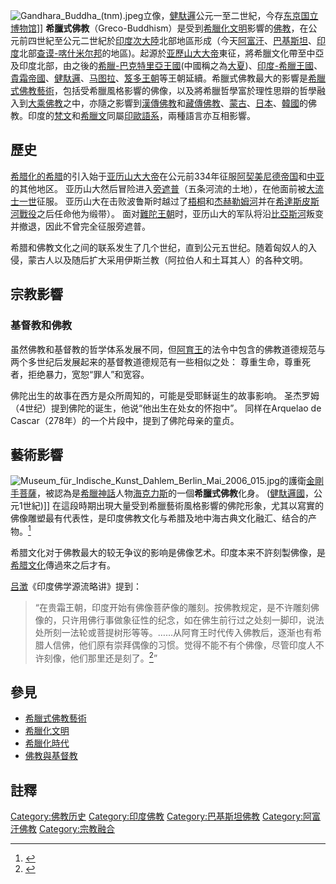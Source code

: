 {{expand|time=2010-09-16T11:05:09+00:00}}
{{佛教}}
[[File:Gandhara_Buddha_(tnm).jpeg|thumb]]立像，[[健馱邏|健馱邏]]公元一至二世紀，今存[[东京国立博物馆|东京国立博物馆]]]]
'''希臘式佛教'''（Greco-Buddhism）是受到[[希臘化文明|希臘化文明]]影響的[[佛教|佛教]]，在公元前四世紀至公元二世紀於[[印度次大陸|印度次大陸]]北部地區形成（今天[[阿富汗|阿富汗]]、[[巴基斯坦|巴基斯坦]]、[[印度|印度]]北部[[查谟-喀什米尔邦|查谟-喀什米尔邦]]的地區)。起源於[[亚歷山大大帝|亚歷山大大帝]]東征，將希臘文化帶至中亞及印度北部，由之後的[[希臘-巴克特里亞王國|希臘-巴克特里亞王國]](中國稱之為[[大夏_(中亚古国)|大夏]])、[[印度-希臘王國|印度-希臘王國]]、[[貴霜帝國|貴霜帝國]]、[[健馱邏|健馱邏]]、[[马图拉|马图拉]]、[[笈多王朝|笈多王朝]]等王朝延續。希臘式佛教最大的影響是[[希臘式佛教藝術|希臘式佛教藝術]]，包括受希臘風格影響的佛像，以及將希臘哲學富於理性思辯的哲學融入到[[大乘佛教|大乘佛教]]之中，亦隨之影響到[[漢傳佛教|漢傳佛教]]和[[藏傳佛教|藏傳佛教]]、[[蒙古|蒙古]]、[[日本|日本]]、[[韓國|韓國]]的佛教。印度的[[梵文|梵文]]和[[希臘文|希臘文]]同屬[[印歐語系|印歐語系]]，兩種語言亦互相影響。

==歷史==

[[希腊化的希腊|希腊化的希腊]]的引入始于[[亚历山大大帝|亚历山大大帝]]在公元前334年征服[[阿契美尼德帝国|阿契美尼德帝国]]和[[中亚|中亚]]的其他地区。 亚历山大然后冒险进入[[旁遮普|旁遮普]]（五条河流的土地），在他面前被[[大流士一世|大流士一世]]征服。 亚历山大在击败波鲁斯时越过了[[印度河|梧桐]]和[[杰赫勒姆河|杰赫勒姆河]]并在[[希達斯皮斯河戰役|希達斯皮斯河戰役]]之后任命他为缎带）。 面对[[難陀王朝|難陀王朝]]时，亚历山大的军队将沿[[比亞斯河|比亞斯河]]叛变并撤退，因此不曾完全征服旁遮普。

希腊和佛教文化之间的联系发生了几个世纪，直到公元五世纪。随着匈奴人的入侵，蒙古人以及随后扩大采用伊斯兰教（阿拉伯人和土耳其人）的各种文明。

==宗教影響==
===基督教和佛教===
虽然佛教和基督教的哲学体系发展不同，但[[阿育王|阿育王]]的法令中包含的佛教道德规范与两个多世纪后发展起来的基督教道德规范有一些相似之处： 尊重生命，尊重死者，拒绝暴力，宽恕“罪人”和宽容。

佛陀出生的故事在西方是众所周知的，可能是受耶稣诞生的故事影响。 圣杰罗姆（4世纪）提到佛陀的诞生，他说“他出生在处女的怀抱中”。 同样在Arquelao de Cascar（278年）的一个片段中，提到了佛陀母亲的童贞。

==藝術影響==
[[File:Museum_für_Indische_Kunst_Dahlem_Berlin_Mai_2006_015.jpg|thumb]]的護衛[[金剛手菩薩|金剛手菩薩]]，被認為是[[希臘神話|希臘神話]]人物[[海克力斯|海克力斯]]的一個'''希臘式佛教'''化身。 ([[健馱邏國|健馱邏國]]，公元1世紀)]]
在這段時期出現大量受到希臘藝術風格影響的佛陀形象，尤其以寫實的佛像雕塑最有代表性，是印度佛教文化与希腊及地中海古典文化融汇、结合的产物。<ref>{{cite web|url=http://public.dha.ac.cn/content.aspx?id=910757700398&from=timeline&isappinstalled=0|title=“从犍陀罗到敦煌--犍陀罗佛像艺术展”在莫高窟开幕|publisher=Dunhuang Academy|accessdate=16 July 2018|archive-date=2019-02-09|archive-url=https://web.archive.org/web/20190209235806/http://public.dha.ac.cn/content.aspx?id=910757700398&from=timeline&isappinstalled=0|dead-url=no}}</ref>

希腊文化对于佛教最大的较无争议的影响是佛像艺术。印度本来不許刻製佛像，是[[希腊文化|希腊文化]]傳過來之后才有。

[[吕澂|吕澂]]《印度佛学源流略讲》提到：
<blockquote>“在贵霜王朝，印度开始有佛像菩萨像的雕刻。按佛教规定，是不许雕刻佛像的，只许用佛行事做象征性的纪念，如在佛生前行过之处刻一脚印，说法处所刻一法轮或菩提树形等等。……从阿育王时代传入佛教后，逐渐也有希腊人信佛，他们原有崇拜偶像的习惯。觉得不能不有个佛像，尽管印度人不许刻像，他们那里还是刻了。<ref>{{cite web|url=https://www.ximalaya.com/youshengshu/9984036/|title=吕澂：印度佛学源流略讲|publisher=ximalaya.com|accessdate=16 October 2018|archive-date=2019-06-09|archive-url=https://web.archive.org/web/20190609004141/https://www.ximalaya.com/youshengshu/9984036/|dead-url=no}}</ref>”</blockquote>

==參見==
* [[希臘式佛教藝術|希臘式佛教藝術]]
* [[希臘化文明|希臘化文明]]
* [[希臘化時代|希臘化時代]]
* [[佛教與基督教|佛教與基督教]]
==註釋==
{{reflist}}

[[Category:佛教历史|Category:佛教历史]]
[[Category:印度佛教|Category:印度佛教]]
[[Category:巴基斯坦佛教|Category:巴基斯坦佛教]]
[[Category:阿富汗佛教|Category:阿富汗佛教]]
[[Category:宗教融合|Category:宗教融合]]